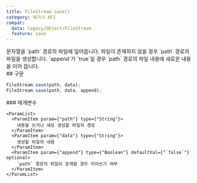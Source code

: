 ```yaml
---
title: FileStream.save()
category: 레거시 API
compat:
  data: legacy/Object/FileStream
  feature: save
---
```


<Section>
  문자열을 `path` 경로의 파일에 덮어씁니다. 파일이 존재하지 않을 경우 `path` 경로의 파일을 생성합니다. `append`가 `true`일 경우 `path` 경로의 파일 내용에 새로운 내용을 이어 씁니다.
</Section>
<Section>
  ## 구문

  ~~~js
  FileStream.save(path, data);
  FileStream.save(path, data, append);
  ~~~

  <Section>
    ### 매개변수

    <ParamList>
      <ParamItem param={"path"} type={"String"}>
        내용을 쓰거나 새로 생성할 파일의 경로
      </ParamItem>
      <ParamItem param={"data"} type={"String"}>
        생성할 파일의 내용
      </ParamItem>
      <ParamItem param={"append"} type={"Boolean"} defaultVal={"`false`"} optional>
        `path` 경로의 파일이 존재할 경우 이어쓰기 여부
      </ParamItem>
    </ParamList>
  </Section>
</Section>